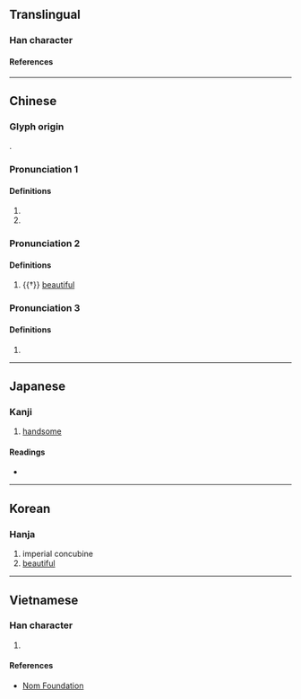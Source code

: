 {{also|媫}}
{{character info}}
==Translingual==

===Han character===
{{Han char|rn=38|rad=女|as=08|sn=11|four=45481|canj=VJLO|ids=⿰女疌}}

====References====
{{Han ref|kx=0264.280|dkj=06412|dj=0531.190|hdz=21057.050|uh=5A55}}

----

==Chinese==
{{zh-forms}}

===Glyph origin===
{{Han etym}}
{{Han compound|女|疌|ls=psc|c1=s|c2=p|t1=woman}}.

===Pronunciation 1===
{{zh-pron
|m=jié
|c=zit3,zip3,zit6
|mc=y
|oc=y
|cat=
}}

====Definitions====
{{zh-hanzi}}

# {{zh-used in|婕妤}}
# {{n-g|Used in female personal names.}}

===Pronunciation 2===
{{zh-pron
|m=jié
|cat=a
}}

====Definitions====
{{zh-hanzi}}

# {{†}} [[beautiful]]

===Pronunciation 3===
{{zh-pron
|m=qiè
|cat=
}}

====Definitions====
{{zh-hanzi}}

# {{rfdef|zh}}

----

==Japanese==

===Kanji===
{{ja-kanji|grade=|rs=女08}}

# [[handsome]]

====Readings====
* {{ja-readings|on=[[しょう]] (shō)|kun=[[みめよい]] (mimeyoi)}}

----

==Korean==

===Hanja===
{{ko-hanja|hangeul=첩|rv=cheop|mr=ch'ŏp}}

# imperial concubine
# [[beautiful]]

----

==Vietnamese==

===Han character===
{{vi-hantu|[[tiệp]]|rs=女08}}

# {{rfdef|vi|sort=女08}}

====References====
* [http://nomfoundation.org/common/nom_details.php?codepoint=5a55 Nom Foundation]